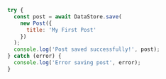 ```js
try {
  const post = await DataStore.save(
    new Post({
      title: 'My First Post'
    })
  );
  console.log('Post saved successfully!', post);
} catch (error) {
  console.log('Error saving post', error);
}
```
